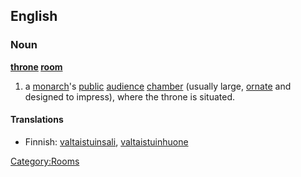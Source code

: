 ==English==
===Noun===
'''[[throne]] [[room]]'''
{{wikipedia}}
#a [[monarch]]'s [[public]] [[audience]] [[chamber]] (usually large, [[ornate]] and designed to impress), where the throne is situated.

====Translations====
*Finnish: [[valtaistuinsali]], [[valtaistuinhuone]]

[[Category:Rooms]]